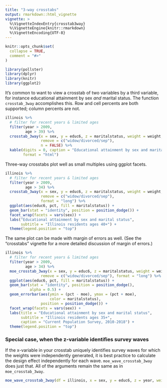 ```yaml
---
title: "3-way crosstabs"
output: rmarkdown::html_vignette
vignette: >
  %\VignetteIndexEntry{crosstab3way}
  %\VignetteEngine{knitr::rmarkdown}
  %\VignetteEncoding{UTF-8}
---
```


```r
knitr::opts_chunk$set(
  collapse = TRUE,
  comment = "#>"
)
```

```r
library(pollster)
library(dplyr)
library(knitr)
library(ggplot2)
```

It's common to want to view a crosstab of two variables by a third variable, for instance educational attainment by sex *and* marital status. The function `crosstab_3way` accomplishes this. Row and cell percents are both supported; column percents are not.

```r
illinois %>%
  # filter for recent years & limited ages
  filter(year > 2009,
         age > 39) %>%
  crosstab_3way(x = sex, y = educ6, z = maritalstatus, weight = weight,
                remove = c("widow/divorced/sep"),
                n = FALSE) %>%
  kable(digits = 0, caption = "Educational attainment by sex and marital status among Illinois residents ages 35+",
        format = "html")
```

Three-way crosstabs plot well as small multiples using ggplot facets.

```r
illinois %>%
  # filter for recent years & limited ages
  filter(year > 2009,
         age > 34) %>%
  crosstab_3way(x = sex, y = educ6, z = maritalstatus, weight = weight,
                remove = c("widow/divorced/sep"), 
                format = "long") %>%
  ggplot(aes(educ6, pct, fill = maritalstatus)) +
  geom_bar(stat = "identity", position = position_dodge()) +
  facet_wrap(facets = vars(sex)) +
  labs("Educational attainment by sex and marital status",
       subtitle = "Illinois residents ages 40+") +
  theme(legend.position = "top")
```

The same plot can be made with margin of errors as well. (See the "crosstabs" vignette for a more detailed discussion of margin of errors.)


```r
illinois %>%
  # filter for recent years & limited ages
  filter(year > 2009,
         age > 34) %>%
  moe_crosstab_3way(x = sex, y = educ6, z = maritalstatus, weight = weight,
                remove = c("widow/divorced/sep"), format = "long") %>%
  ggplot(aes(educ6, pct, fill = maritalstatus)) +
  geom_bar(stat = "identity", position = position_dodge(),
           alpha = 0.5) +
  geom_errorbar(aes(ymin = (pct - moe), ymax = (pct + moe),
                    color = maritalstatus),
                position = position_dodge()) +
  facet_wrap(facets = vars(sex)) +
  labs(title = "Educational attainment by sex and marital status",
       subtitle = "Illinois residents ages 35+",
       caption = "Current Population Survey, 2010-2018") +
  theme(legend.position = "top")
```

### Special case, when the z-variable identifies survey waves

If the x-variable in your crosstab uniquely identifies survey waves for which the weights were independently generated, it is best practice to calculate the design effect independently for each wave. `moe_wave_crosstab_3way` does just that. All of the arguments remain the same as in `moe_crosstab_3way`.

```r
moe_wave_crosstab_3way(df = illinois, x = sex, y = educ6, z = year, weight = weight)
```
